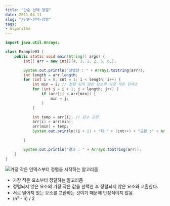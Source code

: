 ```yaml
---
title: "단순 선택 정렬"
date: 2021-04-11
slug: "/단순-선택-정렬"
tags:
- Algorithm
---
```

```java
import java.util.Arrays;

class Example03 {
    public static void main(String[] args) {
        int[] arr = new int[]{4, 3, 1, 2, 5, 6,};

        System.out.println("정렬전 : " + Arrays.toString(arr));
        int length = arr.length;
        for (int i = 0, cnt = 1; i < length; i++) {
            int min = i; // 정렬 되지 않은 요소의 가장 작은 인덱스
            for (int j = i + 1; j < length; j++) {
                if (arr[j] < arr[min]) {
                    min = j;
                }
            }

            int temp = arr[i]; // 요소 교환
            arr[i] = arr[min];
            arr[min] = temp;
            System.out.println((i + 1) + "회 " + (cnt++) + "교환 :" + Arrays.toString(arr));

        }

        System.out.println("결과 : " + Arrays.toString(arr));
    }
}
```
![가장 작은 인덱스부터 정렬을 시작하는 알고리즘](image1.png)
- 가장 작은 요소부터 정렬하는 알고리즘
- 정렬되지 않은 요소의 가장 작은 값을 선택한 후 정렬되지 않은 요소와 교환한다.
- 서로 떨어져 있는 요소를 교환하는 것이기 때문에 안정적이지 않음.
- (n² - n) / 2
